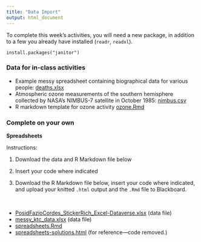 ```yaml
---
title: "Data Import"
output: html_document
---
```



To complete this week's activities, you will need a new package, in addition to a few you already have installed (`readr`, `readxl`).

```
install.packages("janitor")
```

### Data for in-class activities

- Example messy spreadsheet containing biographical data for various people: [<i class="fas fa-file-excel"></i> deaths.xlsx](/livecode/data-import/deaths.xlsx)
- Atmospheric ozone measurements of the southern hemisphere collected by NASA’s NIMBUS-7 satellite in October 1985: [<i class="fas fa-file-csv"></i> nimbus.csv](/livecode/data-import/nimbus.csv)
- R markdown template for ozone activity [<i class="fab fa-markdown fa-sm"></i> ozone.Rmd](/livecode/data-import/ozone.Rmd)


### Complete on your own


**Spreadsheets**


Instructions: 

1. Download the data and R Markdown file below

2. Insert your code where indicated

3. Download the R Markdown file below, insert your code where indicated, and upload your knitted `.html` output and the `.Rmd` file to Blackboard.

<br>

- [<i class="fas fa-file-excel"></i> PosidFazioCordes_StickerRich_Excel-Dataverse.xlsx](/livecode/data-import/PosidFazioCordes_StickerRich_Excel-Dataverse.xlsx) (data file)
- [<i class="fas fa-file-excel"></i> messy_ktc_data.xlsx](/livecode/data-import/messy_ktc_data.xlsx) (data file)
- [<i class="fab fa-markdown fa-sm"></i> spreadsheets.Rmd](/livecode/data-import/spreadsheets.Rmd)
- [<i class="fas fa-code fa-sm"></i> spreadsheets-solutions.html](/livecode/data-import/spreadsheets-solutions.html) (for reference---code removed.)
